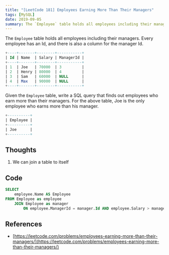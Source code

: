 ```yaml
---
title: "[LeetCode 181] Employees Earning More Than Their Managers"
tags: [MySQL]
date: 2019-09-05
summary: The `Employee` table holds all employees including their managers.
---
```


The `Employee` table holds all employees including their managers. Every employee has an Id, and there is also a column for the manager Id.

```SQL
+----+-------+--------+-----------+
| Id | Name  | Salary | ManagerId |
+----+-------+--------+-----------+
| 1  | Joe   | 70000  | 3         |
| 2  | Henry | 80000  | 4         |
| 3  | Sam   | 60000  | NULL      |
| 4  | Max   | 90000  | NULL      |
+----+-------+--------+-----------+
```

Given the `Employee` table, write a SQL query that finds out employees who earn more than their managers. For the above table, Joe is the only employee who earns more than his manager.

```SQL
+----------+
| Employee |
+----------+
| Joe      |
+----------+
```

## Thoughts

1. We can join a table to itself

## Code

```SQL
SELECT 
    employee.Name AS Employee 
FROM Employee as employee 
    JOIN Employee as manager 
        ON employee.ManagerId = manager.Id AND employee.Salary > manager.Salary;
```

## References

- [https://leetcode.com/problems/employees-earning-more-than-their-managers/](https://leetcode.com/problems/employees-earning-more-than-their-managers/)
